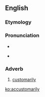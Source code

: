 ==English==

===Etymology===
{{suffix|accustomary|ly}}

===Pronunciation===
* {{enPR|ah-KUHS-tohm-ehr-ih-lee}}
* {{a|Aus}} {{enPR|ahk-KUHS-tom-aah-ryh-lee}}

===Adverb===
{{en-adv}}

# {{context|obsolete|lang=en}} [[customarily]]

[[ko:accustomarily]]